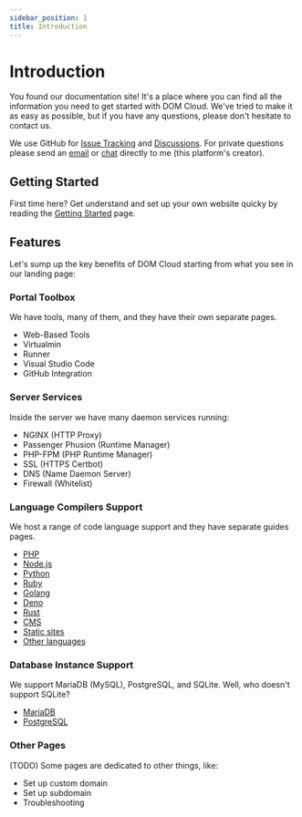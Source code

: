 ```yaml
---
sidebar_position: 1
title: Introduction
---
```


# Introduction

You found our documentation site! It's a place where you can find all the information you need to get started with DOM Cloud. We've tried to make it as easy as possible, but if you have any questions, please don't hesitate to contact us.

We use GitHub for [Issue Tracking](https://github.com/domcloud/domcloud-io/issues) and [Discussions](https://github.com/domcloud/domcloud-io/discussions). For private questions please send an [email](mailto:willnode@wellosoft.net) or [chat](https://t.me/WIIIN0DE) directly to me (this platform's creator).


## Getting Started

First time here? Get understand and set up your own website quicky by reading the [Getting Started](./getting-started.mdx) page.

## Features

Let's sump up the key benefits of DOM Cloud starting from what you see in our landing page:

### Portal Toolbox

We have tools, many of them, and they have their own separate pages.

+ Web-Based Tools
+ Virtualmin
+ Runner
+ Visual Studio Code
+ GitHub Integration

### Server Services

Inside the server we have many daemon services running:

+ NGINX (HTTP Proxy)
+ Passenger Phusion (Runtime Manager)
+ PHP-FPM (PHP Runtime Manager)
+ SSL (HTTPS Certbot)
+ DNS (Name Daemon Server)
+ Firewall (Whitelist)

### Language Compilers Support

We host a range of code language support and they have separate guides pages.

+ [PHP](../deployment/php.mdx)
+ [Node.js](../deployment/node.mdx)
+ [Python](../deployment/python.mdx)
+ [Ruby](../deployment/ruby.mdx)
+ [Golang](../deployment/go.mdx)
+ [Deno](../deployment/deno.mdx)
+ [Rust](../deployment/rust.mdx)
+ [CMS](../deployment/cms-site.mdx)
+ [Static sites](../deployment/static-site.mdx)
+ [Other languages](../deployment/index.mdx)

### Database Instance Support

We support MariaDB (MySQL), PostgreSQL, and SQLite. Well, who doesn't support SQLite?

+ [MariaDB](../features/database.mdx)
+ [PostgreSQL](../features/database.mdx)

### Other Pages

(TODO) Some pages are dedicated to other things, like:

+ Set up custom domain
+ Set up subdomain
+ Troubleshooting
